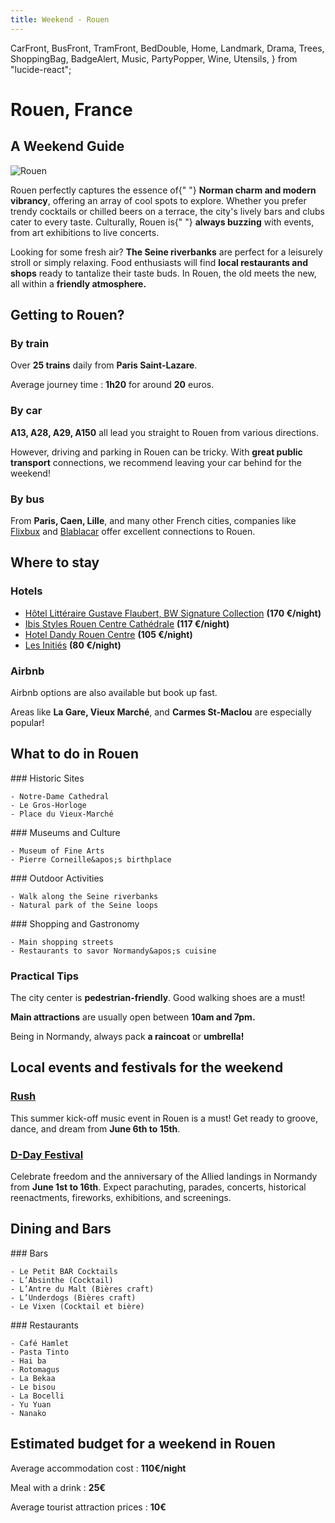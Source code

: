 ```yaml
---
title: Weekend - Rouen
---
```

  CarFront,
  BusFront,
  TramFront,
  BedDouble,
  Home,
  Landmark,
  Drama,
  Trees,
  ShoppingBag,
  BadgeAlert,
  Music,
  PartyPopper,
  Wine,
  Utensils,
} from "lucide-react";



# Rouen, <span className="text-white">France</span>


## A Weekend Guide

<div className="gap-4 md:flex md:flex-row-reverse">
  <img
    src={rouenImage.src}
    alt="Rouen"
    className="h-full rounded-md"
    width={300}
    height={150}
  />


  Rouen perfectly captures the essence of{" "}
  **Norman charm and modern vibrancy**, offering an array
  of cool spots to explore. Whether you prefer trendy cocktails or
  chilled beers on a terrace, the city&apos;s lively bars and clubs
  cater to every taste. Culturally, Rouen is{" "}
  **always buzzing** with events, from art exhibitions to
  live concerts.
</div>

Looking for some fresh air? **The Seine riverbanks** are
perfect for a leisurely stroll or simply relaxing. Food enthusiasts
will find **local restaurants and shops** ready to
tantalize their taste buds. In Rouen, the old meets the new, all
within a **friendly atmosphere.**

## Getting to Rouen?

### <TramFront /> By train

Over **25 trains** daily from **Paris Saint-Lazare**.

Average journey time : **1h20** for around **20** euros.

### <CarFront /> By car

**A13, A28, A29, A150** all lead you straight to Rouen from various directions.

However, driving and parking in Rouen can be tricky. With **great public transport** connections, we recommend leaving your car behind for the weekend!

### <BusFront /> By bus

From **Paris, Caen, Lille**, and many other French cities, companies like
<a href="https://www.flixbus.fr" target="_blank" rel="noreferer">Flixbux</a> and
<a href="https://www.blablacar.fr" target="_blank" rel="noreferer">Blablacar</a>
offer excellent connections to Rouen.

## Where to stay

### <BedDouble /> Hotels

- <a href="https://www.booking.com/searchresults.fr.html?aid=2311236&label=fr-fr-booking-desktop-DCpBIW3k2%2AWIo8XuzMdB9AS652796013276%3Apl%3Ata%3Ap1%3Ap2%3Aac%3Aap%3Aneg%3Afi%3Atikwd-65526620%3Alp9056148%3Ali%3Adec%3Adm&no_rooms=1&srpvid=359f3faa1ff200d2&highlighted_hotels=51151&checkin=2024-06-07&redirected=1&city=-1462807&hlrd=with_av&group_adults=2&source=hotel&group_children=0&checkout=2024-06-08&keep_landing=1&sid=47eee62d2a27250225c94332f4328564#hotelTmpl" target="_blank" rel="noreferer">Hôtel Littéraire Gustave Flaubert, BW Signature Collection</a> **(170 €/night)**
- <a href="https://www.booking.com/searchresults.fr.html?aid=2311236&label=fr-fr-booking-desktop-DCpBIW3k2%2AWIo8XuzMdB9AS652796013276%3Apl%3Ata%3Ap1%3Ap2%3Aac%3Aap%3Aneg%3Afi%3Atikwd-65526620%3Alp9056148%3Ali%3Adec%3Adm&no_rooms=1&srpvid=c0b53e98332501a2&highlighted_hotels=1756314&checkin=2024-06-07&redirected=1&city=-1462807&hlrd=with_av&group_adults=2&source=hotel&group_children=0&checkout=2024-06-08&keep_landing=1&sid=47eee62d2a27250225c94332f4328564#map_closed" target="_blank" rel="noreferer">Ibis Styles Rouen Centre Cathédrale</a> **(117 €/night)**
- <a href="https://www.booking.com/searchresults.fr.html?aid=2311236&label=fr-fr-booking-desktop-DCpBIW3k2%2AWIo8XuzMdB9AS652796013276%3Apl%3Ata%3Ap1%3Ap2%3Aac%3Aap%3Aneg%3Afi%3Atikwd-65526620%3Alp9056148%3Ali%3Adec%3Adm&no_rooms=1&srpvid=c0b53e98332501a2&highlighted_hotels=55271&checkin=2024-06-07&redirected=1&city=-1462807&hlrd=with_av&group_adults=2&source=hotel&group_children=0&checkout=2024-06-08&keep_landing=1&sid=47eee62d2a27250225c94332f4328564#hotelTmpl" target="_blank" rel="noreferer" >Hotel Dandy Rouen Centre</a> **(105 €/night)**
- <a href="https://www.booking.com/searchresults.fr.html?aid=2311236&label=fr-fr-booking-desktop-DCpBIW3k2%2AWIo8XuzMdB9AS652796013276%3Apl%3Ata%3Ap1%3Ap2%3Aac%3Aap%3Aneg%3Afi%3Atikwd-65526620%3Alp9056148%3Ali%3Adec%3Adm&no_rooms=1&srpvid=a42d3ff8223a000d&highlighted_hotels=263600&checkin=2024-06-07&redirected=1&city=-1462807&hlrd=with_av&group_adults=2&source=hotel&group_children=0&checkout=2024-06-08&keep_landing=1&sid=47eee62d2a27250225c94332f4328564#hotelTmpl" target="_blank" rel="noreferer">Les Initiés</a> **(80 €/night)**

### <Home /> Airbnb

Airbnb options are also available but book up fast.

Areas like **La Gare, Vieux Marché**, and **Carmes St-Maclou** are especially popular!

## What to do in Rouen

<div className="md:grid md:grid-cols-2">
  <div>
    ### <Landmark /> Historic Sites

    - Notre-Dame Cathedral
    - Le Gros-Horloge
    - Place du Vieux-Marché
  </div>
  <div>
    ### <Drama /> Museums and Culture

    - Museum of Fine Arts
    - Pierre Corneille&apos;s birthplace
  </div>
  <div>
    ### <Trees /> Outdoor Activities

    - Walk along the Seine riverbanks
    - Natural park of the Seine loops
  </div>
  <div>
    ### <ShoppingBag /> Shopping and Gastronomy

    - Main shopping streets
    - Restaurants to savor Normandy&apos;s cuisine
  </div>
</div>

### <BadgeAlert /> Practical Tips

The city center is **pedestrian-friendly**. Good walking shoes are a must!

**Main attractions** are usually open between **10am and 7pm.**

Being in Normandy, always pack **a raincoat** or **umbrella!**

## Local events and festivals for the weekend

### <Music /> <a href="https://www.visiterouen.com/patrimoines/art/festivals-au-coeur-du-patrimoine/festival-rush/" target="_blank" rel="noreferer">Rush</a>

This summer kick-off music event in Rouen is a must!
Get ready to groove, dance, and dream from **June 6th to 15th**.

### <PartyPopper /> <a href="https://www.normandie-tourisme.fr/partenaires/d-day-festival-normandy/programme/" target="_blank" rel="noreferer">D-Day Festival</a>

Celebrate freedom and the anniversary of the Allied landings in Normandy from **June 1st to 16th**.
Expect parachuting, parades, concerts, historical reenactments, fireworks, exhibitions, and screenings.

## Dining and Bars

<div className="md:grid md:grid-cols-2">
  <div>
    ### <Wine /> Bars

    - Le Petit BAR Cocktails
    - L’Absinthe (Cocktail)
    - L’Antre du Malt (Bières craft)
    - L’Underdogs (Bières craft)
    - Le Vixen (Cocktail et bière)
  </div>
  <div>
    ### <Utensils /> Restaurants

    - Café Hamlet
    - Pasta Tinto
    - Hai ba
    - Rotomagus
    - La Bekaa
    - Le bisou
    - La Bocelli
    - Yu Yuan
    - Nanako
  </div>
</div>

## Estimated budget for a weekend in Rouen

Average accommodation cost : **110€/night**

Meal with a drink : **25€**

Average tourist attraction prices : **10€**
